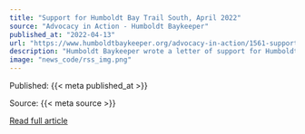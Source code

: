```yaml
---
title: "Support for Humboldt Bay Trail South, April 2022"
source: "Advocacy in Action - Humboldt Baykeeper"
published_at: "2022-04-13"
url: "https://www.humboldtbaykeeper.org/advocacy-in-action/1561-support-for-humboldt-bay-trail-south-april-2022"
description: "Humboldt Baykeeper wrote a letter of support for Humboldt County's Coastal Development Permit for the Humboldt Bay Trail South, the final 4.25-miles section of&nbsp;California Coastal Trail along the bay from Eureka Slough to Bracut. Once built, a continuous trail will stretch from Clam Beach in McKinleyville to Elk River in south Eureka. Permitting for the last remaining section was particularly complex, in part because it involves a section of levee around the former California Redwood Company mill site. Dioxins were found in soils along the levee, but thanks to the diligence of the Coastal Commission and the flexibility of the County&nbsp;Public Works Department, the project was adjusted to ensure that contaminated soil will be removed and adjacent aquatic habitats&nbsp;will be protected. The&nbsp;Coastal Commission approved the permit on April 7, 2022 and the trail will hopefully be completed in 2023."
image: "news_code/rss_img.png"
---
```



  Published: {{< meta published_at >}}
  

  Source: {{< meta source >}}
  

  [Read full article]({{< meta url >}})
  

